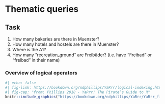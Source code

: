 # Thematic queries



::: {.callout-important}
## Task

1. How many bakeries are there in Muenster?
2. How many hotels and hostels are there in Muenster?
3. Where is the A1?
4. How many "recreation_ground" are Freibäder? (i.e. have "Freibad" or "freibad" in their name)

:::


### Overview of logical operators


```r
#| echo: false
#| fig-link: https://bookdown.org/ndphillips/YaRrr/logical-indexing.html
#| fig-cap: "from: Phillips 2018 - YaRrr! The Pirate’s Guide to R"
knitr::include_graphics("https://bookdown.org/ndphillips/YaRrr/YaRrr_files/figure-html/comparison-1.png")
```